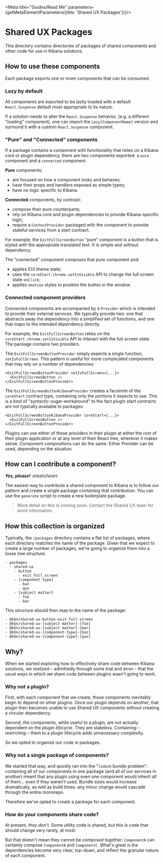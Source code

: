 

<Meta title="Guides/Read Me" parameters={getMetaElementParameters({title: 'Shared UX Packages'})}/>

# Shared UX Packages

This directory contains directories of packages of shared components and other code for use in Kibana solutions.

## How to use these components

Each package exports one or more components that can be consumed.

### Lazy by default

All components are exported to be lazily-loaded with a default `React.Suspense` default most appropriate to its nature.

If a solution needs to alter the `React.Suspense` behavior, (e.g. a different "loading" component), one can import the `Lazy[ComponentName]` version and surround it with a custom `React.Suspense` component.

### "Pure" and "Connected" components

If a package contains a component with functionality that relies on a Kibana core or plugin dependency, there are two components exported: a `pure` component and a `connected` component.

__Pure__ components:
- are focused on how a component looks and behaves;
- have their props and handlers exposed as simple types;
- have no logic specific to Kibana.

__Connected__ components, by contrast:
- *compose* their pure counterparts;
- rely on Kibana core and plugin dependencies to provide Kibana-specific logic;
- require a `ContextProvider` packaged with the component to provide stateful services from a start contract.

For example, the `ExitFullScreenButton` "pure" component is a button that is styled with the appropriate translated text.  It is simple and without dependency.

The "connected" component *composes* that pure component and:
- applies EUI theme state;
- uses the `coreStart.chrome.setIsVisible` API to change the full screen state `onClick`;
- applies `emotion` styles to position the button in the window.

### Connected component providers

Connected components are accompanied by a `Provider` which is intended to provide their external services.  We typically provide two: one that abstracts away the dependency into a simplified set of functions, and one that maps to the intended dependency directly.

For example, the `ExitFullScreenButton` relies on the `coreStart.chrome.setIsVisible` API to interact with the full screen state.  The package contains two providers.

The `ExitFullScreenButtonProvider` simply expects a single function, `setIsFullScreen`.  This pattern is useful for more complicated components that may rely on a number of dependencies:

```
<ExitFullScreenButtonProvider setIsFullScreen={...}>
  <ExitFullScreenButton />
</ExitFullScreenButtonProvider>
```

The `ExitFullScreenButtonKibanaProvider` creates a facsimile of the `coreStart` contract type, containing only the portions it expects to use.  This is a kind of "syntactic-sugar-workaround" to the fact plugin start contracts are not typically available to packages:

```
<ExitFullScreenButtonKibanaProvider coreStart={...}>
  <ExitFullScreenButton />
</ExitFullScreenButtonProvider>
```

Plugins can use either of these providers in their plugin at either the root of their plugin application or at any level of their React tree, wherever it makes sense.  Component compositions can do the same.  Either Provider can be used, depending on the situation.

## How can I contribute a component?

*__Yes, please!__ :elasticheart:*

The easiest way to contribute a shared component to Kibana is to follow our pattern and create a single package containing that contribution.  You can use the `generate` script to create a new boilerplate package.

> More detail on this is coming soon.  Contact the Shared UX team for more information.

## How this collection is organized

Typically, the `/packages` directory contains a flat list of packages, where each directory matches the name of the package.  Given that we expect to create a large number of packages, we're going to organize them into a loose tree structure:

```
- packages
  - shared-ux
    - button
      - exit_full_screen
    - [component type]
      - baz
      - qux
    - [subject matter]
      - foo
      - bar
```

This structure should then map to the name of the package:

```
- @kbn/shared-ux-button-exit-full-screen
- @kbn/shared-ux-[subject matter]-[foo]
- @kbn/shared-ux-[subject matter]-[bar]
- @kbn/shared-ux-[component-type]-[baz]
- @kbn/shared-ux-[component-type]-[qux]
```

## Why?

When we started exploring how to effectively share code between Kibana solutions, we realized-- admittedly through some trial and error-- that the usual ways in which we share code between plugins wasn't going to work.

### Why not a plugin?

First, with each component that we create, those components inevitably begin to depend on other plugins.  Once our plugin depends on another, that plugin then becomes unable to use Shared UX components without creating a circular dependency.

Second, the components, while useful to a plugin, are not actually dependent on the *plugin lifecycle*.  They are stateless.  Containing-- restricting-- them to a plugin lifecycle adds unnecessary complexity.

So we opted to organize our code in packages.

### Why not a single package of components?

We started that way, and quickly ran into the "`lodash` bundle problem": containing all of our components in one package (and all of our services in another) meant that any plugin using even one component would inherit *all* of them... even if they weren't used.  Bundle sizes would increase dramatically, as well as build times: any minor change would cascade through the entire monorepo.

Therefore we've opted to create a package for each component.

### How do your components share code?

At present, *they don't*.  Some utility code is shared, but this is code that should change very rarely, at most.

But that doesn't mean they cannot be *composed* together.  `ComponentA` can certainly compose `ComponentB` and `ComponentC`.  What's great is the dependencies become very clear, top-down, and reflect the granular nature of each component.


